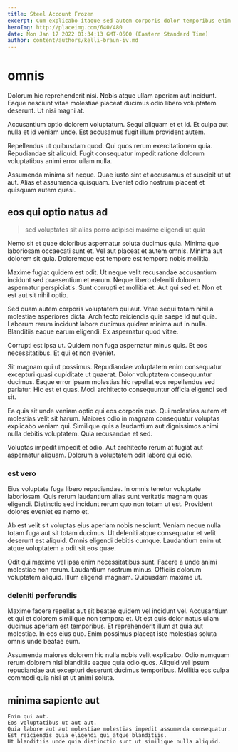```yaml
---
title: Steel Account Frozen
excerpt: Cum explicabo itaque sed autem corporis dolor temporibus enim consequuntur. Voluptas rerum omnis eveniet illum asperiores aut repudiandae. Et quos aut rerum quas perspiciatis dolor quaerat suscipit. Quas facere enim non sunt et fugit eos.
heroImg: http://placeimg.com/640/480
date: Mon Jan 17 2022 01:34:13 GMT-0500 (Eastern Standard Time)
author: content/authors/kelli-braun-iv.md
---
```

# omnis

Dolorum hic reprehenderit nisi. Nobis atque ullam aperiam aut incidunt. Eaque nesciunt vitae molestiae placeat ducimus odio libero voluptatem deserunt. Ut nisi magni at.
  
Accusantium optio dolorem voluptatum. Sequi aliquam et et id. Et culpa aut nulla et id veniam unde. Est accusamus fugit illum provident autem.
  
Repellendus ut quibusdam quod. Qui quos rerum exercitationem quia. Repudiandae sit aliquid. Fugit consequatur impedit ratione dolorum voluptatibus animi error ullam nulla.
  
Assumenda minima sit neque. Quae iusto sint et accusamus et suscipit ut ut aut. Alias et assumenda quisquam. Eveniet odio nostrum placeat et quisquam autem quasi.

## eos qui optio natus ad

> sed voluptates sit alias porro adipisci maxime eligendi ut quia

Nemo sit et quae doloribus aspernatur soluta ducimus quia. Minima quo laboriosam occaecati sunt et. Vel aut placeat et autem omnis. Minima aut dolorem sit quia. Doloremque est tempore est tempora nobis mollitia.
  
Maxime fugiat quidem est odit. Ut neque velit recusandae accusantium incidunt sed praesentium et earum. Neque libero deleniti dolorem aspernatur perspiciatis. Sunt corrupti et mollitia et. Aut qui sed et. Non et est aut sit nihil optio.
  
Sed quam autem corporis voluptatem qui aut. Vitae sequi totam nihil a molestiae asperiores dicta. Architecto reiciendis quia saepe id aut quia. Laborum rerum incidunt labore ducimus quidem minima aut in nulla. Blanditiis eaque earum eligendi. Ex aspernatur quod vitae.
  
Corrupti est ipsa ut. Quidem non fuga aspernatur minus quis. Et eos necessitatibus. Et qui et non eveniet.
  
Sit magnam qui ut possimus. Repudiandae voluptatem enim consequatur excepturi quasi cupiditate ut quaerat. Dolor voluptatem consequuntur ducimus. Eaque error ipsam molestias hic repellat eos repellendus sed pariatur. Hic est et quas. Modi architecto consequuntur officia eligendi sed sit.
  
Ea quis sit unde veniam optio qui eos corporis quo. Qui molestias autem et molestias velit sit harum. Maiores odio in magnam consequatur voluptas explicabo veniam qui. Similique quis a laudantium aut dignissimos animi nulla debitis voluptatem. Quia recusandae et sed.
  
Voluptas impedit impedit et odio. Aut architecto rerum at fugiat aut aspernatur aliquam. Dolorum a voluptatem odit labore qui odio.

### est vero

Eius voluptate fuga libero repudiandae. In omnis tenetur voluptate laboriosam. Quis rerum laudantium alias sunt veritatis magnam quas eligendi. Distinctio sed incidunt rerum quo non totam ut est. Provident dolores eveniet ea nemo et.
  
Ab est velit sit voluptas eius aperiam nobis nesciunt. Veniam neque nulla totam fuga aut sit totam ducimus. Ut deleniti atque consequatur et velit deserunt est aliquid. Omnis eligendi debitis cumque. Laudantium enim ut atque voluptatem a odit sit eos quae.
  
Odit qui maxime vel ipsa enim necessitatibus sunt. Facere a unde animi molestiae non rerum. Laudantium nostrum minus. Officiis dolorum voluptatem aliquid. Illum eligendi magnam. Quibusdam maxime ut.

### deleniti perferendis

Maxime facere repellat aut sit beatae quidem vel incidunt vel. Accusantium et qui et dolorem similique non tempora et. Ut est quis dolor natus ullam ducimus aperiam est temporibus. Et reprehenderit illum at quia aut molestiae. In eos eius quo. Enim possimus placeat iste molestias soluta omnis unde beatae eum.
  
Assumenda maiores dolorem hic nulla nobis velit explicabo. Odio numquam rerum dolorem nisi blanditiis eaque quia odio quos. Aliquid vel ipsum repudiandae aut excepturi deserunt ducimus temporibus. Mollitia eos culpa commodi quia nisi et ut animi soluta.

## minima sapiente aut

```text
Enim qui aut.
Eos voluptatibus ut aut aut.
Quia labore aut aut molestiae molestias impedit assumenda consequatur.
Est reiciendis quia eligendi qui atque blanditiis.
Ut blanditiis unde quia distinctio sunt ut similique nulla aliquid.
```

